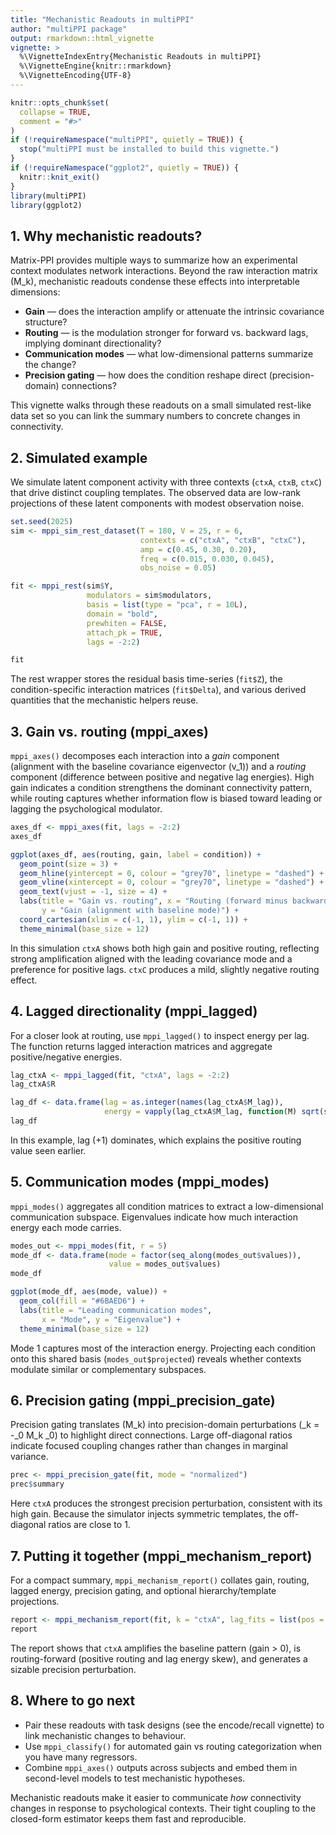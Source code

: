 ```yaml
---
title: "Mechanistic Readouts in multiPPI"
author: "multiPPI package"
output: rmarkdown::html_vignette
vignette: >
  %\VignetteIndexEntry{Mechanistic Readouts in multiPPI}
  %\VignetteEngine{knitr::rmarkdown}
  %\VignetteEncoding{UTF-8}
---
```


```r
knitr::opts_chunk$set(
  collapse = TRUE,
  comment = "#>"
)
if (!requireNamespace("multiPPI", quietly = TRUE)) {
  stop("multiPPI must be installed to build this vignette.")
}
if (!requireNamespace("ggplot2", quietly = TRUE)) {
  knitr::knit_exit()
}
library(multiPPI)
library(ggplot2)
```

## 1. Why mechanistic readouts?

Matrix-PPI provides multiple ways to summarize how an experimental context
modulates network interactions. Beyond the raw interaction matrix \(M_k\),
mechanistic readouts condense these effects into interpretable dimensions:

- **Gain** — does the interaction amplify or attenuate the intrinsic covariance
  structure?
- **Routing** — is the modulation stronger for forward vs. backward lags,
  implying dominant directionality?
- **Communication modes** — what low-dimensional patterns summarize the change?
- **Precision gating** — how does the condition reshape direct (precision-domain)
  connections?

This vignette walks through these readouts on a small simulated rest-like data
set so you can link the summary numbers to concrete changes in connectivity.

## 2. Simulated example

We simulate latent component activity with three contexts (`ctxA`, `ctxB`,
`ctxC`) that drive distinct coupling templates. The observed data are low-rank
projections of these latent components with modest observation noise.

```r
set.seed(2025)
sim <- mppi_sim_rest_dataset(T = 180, V = 25, r = 6,
                             contexts = c("ctxA", "ctxB", "ctxC"),
                             amp = c(0.45, 0.30, 0.20),
                             freq = c(0.015, 0.030, 0.045),
                             obs_noise = 0.05)

fit <- mppi_rest(sim$Y,
                 modulators = sim$modulators,
                 basis = list(type = "pca", r = 10L),
                 domain = "bold",
                 prewhiten = FALSE,
                 attach_pk = TRUE,
                 lags = -2:2)

fit
```

The rest wrapper stores the residual basis time-series (`fit$Z`), the
condition-specific interaction matrices (`fit$Delta`), and various derived
quantities that the mechanistic helpers reuse.

## 3. Gain vs. routing (mppi_axes)

`mppi_axes()` decomposes each interaction into a *gain* component (alignment
with the baseline covariance eigenvector \(v_1\)) and a *routing* component
(difference between positive and negative lag energies). High gain indicates a
condition strengthens the dominant connectivity pattern, while routing captures
whether information flow is biased toward leading or lagging the psychological
modulator.

```r
axes_df <- mppi_axes(fit, lags = -2:2)
axes_df

ggplot(axes_df, aes(routing, gain, label = condition)) +
  geom_point(size = 3) +
  geom_hline(yintercept = 0, colour = "grey70", linetype = "dashed") +
  geom_vline(xintercept = 0, colour = "grey70", linetype = "dashed") +
  geom_text(vjust = -1, size = 4) +
  labs(title = "Gain vs. routing", x = "Routing (forward minus backward energy)",
       y = "Gain (alignment with baseline mode)") +
  coord_cartesian(xlim = c(-1, 1), ylim = c(-1, 1)) +
  theme_minimal(base_size = 12)
```

In this simulation `ctxA` shows both high gain and positive routing, reflecting
strong amplification aligned with the leading covariance mode and a preference
for positive lags. `ctxC` produces a mild, slightly negative routing effect.

## 4. Lagged directionality (mppi_lagged)

For a closer look at routing, use `mppi_lagged()` to inspect energy per lag. The
function returns lagged interaction matrices and aggregate positive/negative
energies.

```r
lag_ctxA <- mppi_lagged(fit, "ctxA", lags = -2:2)
lag_ctxA$R

lag_df <- data.frame(lag = as.integer(names(lag_ctxA$M_lag)),
                     energy = vapply(lag_ctxA$M_lag, function(M) sqrt(sum(M^2, na.rm = TRUE)), 0))
lag_df
```

In this example, lag \(+1\) dominates, which explains the positive routing value
seen earlier.

## 5. Communication modes (mppi_modes)

`mppi_modes()` aggregates all condition matrices to extract a low-dimensional
communication subspace. Eigenvalues indicate how much interaction energy each
mode carries.

```r
modes_out <- mppi_modes(fit, r = 5)
mode_df <- data.frame(mode = factor(seq_along(modes_out$values)),
                      value = modes_out$values)
mode_df

ggplot(mode_df, aes(mode, value)) +
  geom_col(fill = "#6BAED6") +
  labs(title = "Leading communication modes",
       x = "Mode", y = "Eigenvalue") +
  theme_minimal(base_size = 12)
```

Mode 1 captures most of the interaction energy. Projecting each condition onto
this shared basis (`modes_out$projected`) reveals whether contexts modulate
similar or complementary subspaces.

## 6. Precision gating (mppi_precision_gate)

Precision gating translates \(M_k\) into precision-domain perturbations
\(\Delta \Theta_k = -\Theta_0 M_k \Theta_0\) to highlight direct connections.
Large off-diagonal ratios indicate focused coupling changes rather than changes
in marginal variance.

```r
prec <- mppi_precision_gate(fit, mode = "normalized")
prec$summary
```

Here `ctxA` produces the strongest precision perturbation, consistent with its
high gain. Because the simulator injects symmetric templates, the off-diagonal
ratios are close to 1.

## 7. Putting it together (mppi_mechanism_report)

For a compact summary, `mppi_mechanism_report()` collates gain, routing, lagged
energy, precision gating, and optional hierarchy/template projections.

```r
report <- mppi_mechanism_report(fit, k = "ctxA", lag_fits = list(pos = lag_ctxA))
report
```

The report shows that `ctxA` amplifies the baseline pattern (gain \> 0), is
routing-forward (positive routing and lag energy skew), and generates a sizable
precision perturbation.

## 8. Where to go next

- Pair these readouts with task designs (see the encode/recall vignette) to link
  mechanistic changes to behaviour.
- Use `mppi_classify()` for automated gain vs routing categorization when you
  have many regressors.
- Combine `mppi_axes()` outputs across subjects and embed them in second-level
  models to test mechanistic hypotheses.

Mechanistic readouts make it easier to communicate *how* connectivity changes in
response to psychological contexts. Their tight coupling to the closed-form
estimator keeps them fast and reproducible.
